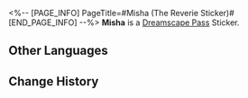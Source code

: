 <%-- [PAGE_INFO]
PageTitle=#Misha (The Reverie Sticker)#
[END_PAGE_INFO] --%>
{{Stub|Location information}}
{{Item Infobox
|title       = Misha
|id          = 223005
|image       = Dreamscape Pass Sticker Misha (The Reverie Sticker).png{{subst:void|<!--$UPLOAD:<<SpriteOutput/TravelBrochure/StickFigures/223005.png>-<Dreamscape Pass Sticker Misha (The Reverie Sticker).png>-<Item Icons>>-->}}
|type        = Dreamscape Pass Sticker
|type2       = The Reverie Stickers
|invCategory = 
|rarity      = 4
|effect      = 
|description = Digital stickers that can be used to decorate the pages of the Dreamtour Handbook. They come in many different styles.
|source1     = [[After everything has concluded, return to where you helped out the youth]]
}}
{{Description|A child's dreams are as colorful as they are simple.}}
'''Misha''' is a [[Dreamscape Pass]] Sticker.

==Other Languages==
{{Other Languages
|en   = Misha
|zhs  = 米沙
|zht  = 米沙
|ja   = ミーシャ
|ko   = 미샤
|es   = Misha
|fr   = Micha
|ru   = Миша
|th   = Misha
|vi   = Misha
|de   = Misha
|id   = Misha
|pt   = Misha
}}

==Change History==
{{Change History|2.0}}